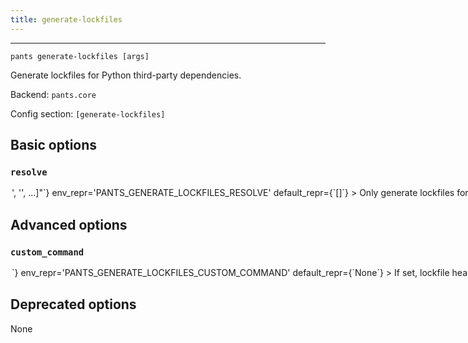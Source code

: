 ```yaml
---
title: generate-lockfiles
---
```



---

```
pants generate-lockfiles [args]
```

Generate lockfiles for Python third-party dependencies.

Backend: <span className="color--primary">`pants.core`</span>

Config section: <span className="color--primary">`[generate-lockfiles]`</span>

<span className={styles.options}>

## Basic options

### `resolve`

<Option
  cli_repr={`--generate-lockfiles-resolve="['<str>', '<str>', ...]"`}
  env_repr='PANTS_GENERATE_LOCKFILES_RESOLVE'
  default_repr={`[]`}
>
Only generate lockfiles for the specified resolve(s).

Resolves are the logical names for the different lockfiles used in your project. For your own code&#x27;s dependencies, these come from the option `[python].resolves`. For tool lockfiles, resolve names are the options scope for that tool such as `black`, `pytest`, and `mypy-protobuf`.

For example, you can run `/home/josh/work/scie-pants/dist/scie-pants-linux-x86_64 generate-lockfiles --resolve=black --resolve=pytest --resolve=data-science` to only generate lockfiles for those two tools and your resolve named `data-science`.

If you specify an invalid resolve name, like &#x27;fake&#x27;, Pants will output all possible values.

If not specified, Pants will generate lockfiles for all resolves.

</Option>

## Advanced options

### `custom_command`

<Option
  cli_repr={`--generate-lockfiles-custom-command=<str>`}
  env_repr='PANTS_GENERATE_LOCKFILES_CUSTOM_COMMAND'
  default_repr={`None`}
>
If set, lockfile headers will say to run this command to regenerate the lockfile, rather than running `/home/josh/work/scie-pants/dist/scie-pants-linux-x86_64 generate-lockfiles --resolve=<name>` like normal.
</Option>

## Deprecated options

None

</span>

